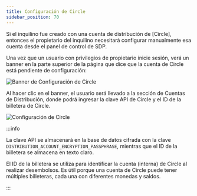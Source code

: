 ```yaml
---
title: Configuración de Circle
sidebar_position: 70
---
```


Si el inquilino fue creado con una cuenta de distribución de [Circle], entonces el propietario del inquilino necesitará configurar manualmente esa cuenta desde el panel de control de SDP.

Una vez que un usuario con privilegios de propietario inicie sesión, verá un banner en la parte superior de la página que dice que la cuenta de Circle está pendiente de configuración:

![Banner de Configuración de Circle](/assets/SDP/SDP30.png)

Al hacer clic en el banner, el usuario será llevado a la sección de Cuentas de Distribución, donde podrá ingresar la clave API de Circle y el ID de la billetera de Circle.

![Configuración de Circle](/assets/SDP/SDP31.png)

:::info

La clave API se almacenará en la base de datos cifrada con la clave `DISTRIBUTION_ACCOUNT_ENCRYPTION_PASSPHRASE`, mientras que el ID de la billetera se almacena en texto claro.

El ID de la billetera se utiliza para identificar la cuenta (interna) de Circle al realizar desembolsos. Es útil porque una cuenta de Circle puede tener múltiples billeteras, cada una con diferentes monedas y saldos.

:::

[Círculo]: https://www.circle.com
